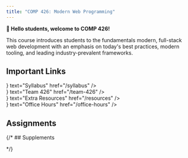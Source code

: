 ```yaml
---
title: "COMP 426: Modern Web Programming"
---
```


**👋 Hello students, welcome to COMP 426!**

This course introduces students to the fundamentals modern, full-stack web development with an emphasis on today's best practices, modern tooling, and leading industry-prevalent frameworks.

## Important Links

<div className="grid md:grid-cols-2 gap-2 w-full my-3">
  <div>
    <HomepageButton icon={<ScrollText className="size-5 stroke-yellow-700 dark:stroke-yellow-400/80" />} text="Syllabus" href="/syllabus" />
  </div>
  <div><HomepageButton icon={<Users className="size-5 stroke-green-700 dark:stroke-green-400" />} text="Team 426" href="/team-426" /></div>
  <div><HomepageButton icon={<BookText className="size-5 stroke-slate-600 dark:stroke-slate-400" />} text="Extra Resources" href="/resources" /></div>
  <div><HomepageButton icon={<Clock className="size-5 stroke-violet-700 dark:stroke-violet-300" />} text="Office Hours" href="/office-hours" /></div>
</div>

## Assignments

<AssignmentsList />

<ScheduleHeader />

<Schedule />

{/* ## Supplements

<SupplementsList /> */}